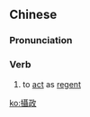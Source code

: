 ==Chinese==
{{zh-forms|s=摄政}}

===Pronunciation===
{{zh-pron
|m=shèzhèng
|c=sip3 zing3
|mn=qz,xm,zz:liap-chèng
|cat=v
}}

===Verb===
{{zh-verb}}

# to [[act]] as [[regent]]

[[ko:攝政]]